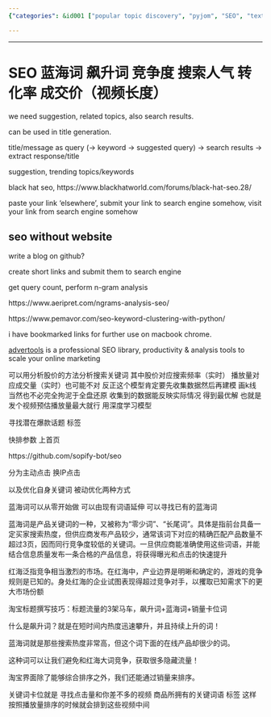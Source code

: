 ```yaml
---
{"categories": &id001 ["popular topic discovery", "pyjom", "SEO", "text analysis", "topic analysis", "trend analysis"], "category": "Search Engine Optimization", "date": "2022-07-14 02:40:43", "description": "This article explores SEO strategies for targeting low competition keywords, maximizing conversion rates and trade-off prices. It also covers black hat practices and alternative methods without a website. Additionally, the article delves into utilizing n-gram analysis in Python to cluster keywords for video content optimization by analyzing click rates and play counts.", "tags": *id001, "title": "Seo 蓝海词 竞争度"}

---
```


------

# SEO 蓝海词 飙升词 竞争度 搜索人气 转化率 成交价（视频长度）

we need suggestion, related topics, also search results.

can be used in title generation.

title/message as query (-> keyword -> suggested query) -> search results -> extract response/title

suggestion, trending topics/keywords

black hat seo, https://www.blackhatworld.com/forums/black-hat-seo.28/

paste your link 'elsewhere', submit your link to search engine somehow, visit your link from search engine somehow

## seo without website

write a blog on github?

create short links and submit them to search engine

get query count, perform n-gram analysis

https://www.aeripret.com/ngrams-analysis-seo/

https://www.pemavor.com/seo-keyword-clustering-with-python/

i have bookmarked links for further use on macbook chrome.

[advertools](https://advertools.readthedocs.io/en/master/readme.html) is a professional SEO library, productivity & analysis tools to scale your online marketing

可以用分析股价的方法分析搜索关键词 其中股价对应搜索频率（实时） 播放量对应成交量（实时）也可能不对 反正这个模型肯定要先收集数据然后再建模 画k线 当然也不必完全拘泥于全盘还原 收集到的数据能反映实际情况 得到最优解 也就是发个视频预估播放量最大就行 用深度学习模型

寻找潜在爆款话题 标签

快排参数 上首页

https://github.com/sopify-bot/seo

分为主动点击 换IP点击

以及优化自身关键词 被动优化两种方式

蓝海词可以从零开始做 可以由现有词语延伸 可以寻找已有的蓝海词

蓝海词是产品关键词的一种，又被称为“零少词”、“长尾词”。具体是指前台具备一定买家搜索热度，但供应商发布产品较少，通常该词下对应的精确匹配产品数量不超过3页，因而同行竞争度较低的关键词。一旦供应商能准确使用这些词语，并能结合信息质量发布一条合格的产品信息，将获得曝光和点击的快速提升

红海泛指竞争相当激烈的市场。在红海中，产业边界是明晰和确定的，游戏的竞争规则是已知的。身处红海的企业试图表现得超过竞争对手，以攫取已知需求下的更大市场份额

淘宝标题撰写技巧：标题流量的3架马车，飙升词+蓝海词+销量卡位词

什么是飙升词？就是在短时间内热度迅速攀升，并且持续上升的词！

蓝海词就是那些搜索热度非常高，但这个词下面的在线产品却很少的词。

这种词可以让我们避免和红海大词竞争，获取很多隐藏流量！

淘宝界面除了能够综合排序之外，我们还能通过销量来排序。

关键词卡位就是 寻找点击量和你差不多的视频 商品所拥有的关键词语 标签 这样按照播放量排序的时候就会排到这些视频中间

